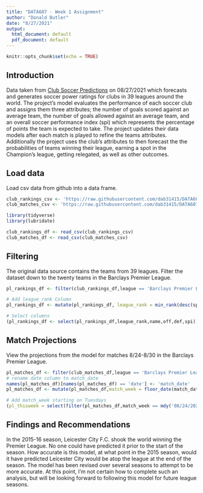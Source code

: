 ```yaml
---
title: "DATA607 - Week 1 Assignment"
author: "Donald Butler"
date: "8/27/2021"
output:
  html_document: default
  pdf_document: default
---
```


```r
knitr::opts_chunk$set(echo = TRUE)
```

## Introduction

Data taken from [Club Soccer Predictions](https://projects.fivethirtyeight.com/soccer-predictions/) on 08/27/2021 which forecasts and generates soccer power ratings for clubs in 39 leagues around the world. The project's model evaluates the performance of each soccer club and assigns them three attributes; the number of goals scored against an average team, the number of goals allowed against an average team, and an overall soccer performance index (spi) which represents the percentage of points the team is expected to take. The project updates their data models after each match is played to refine the teams attributes. Additionally the project uses the club's attributes to then forecast the the probabilities of teams winning their league, earning a spot in the Champion's league, getting relegated, as  well as other outcomes.

## Load data

Load csv data from github into a data frame.

```r
club_rankings_csv <- 'https://raw.githubusercontent.com/dab31415/DATA607/main/W1_spi_global_rankings.csv'
club_matches_csv <- 'https://raw.githubusercontent.com/dab31415/DATA607/main/W1_spi_matches.csv'

library(tidyverse)
library(lubridate)

club_rankings_df <- read_csv(club_rankings_csv)
club_matches_df <- read_csv(club_matches_csv)

```
## Filtering
The original data source contains the teams from 39 leagues. Filter the dataset down to the twenty teams in the Barclays Premier League. 

```r
pl_rankings_df <- filter(club_rankings_df,league == 'Barclays Premier League')

# Add league_rank Column
pl_rankings_df <- mutate(pl_rankings_df, league_rank = min_rank(desc(spi)))

# Select columns
(pl_rankings_df <- select(pl_rankings_df,league_rank,name,off,def,spi))

```

## Match Projections
View the projections from the model for matches 8/24-8/30 in the Barclays Premier League.

```r
pl_matches_df <- filter(club_matches_df,league == 'Barclays Premier League',season == 2021)
# rename date column to match_date
names(pl_matches_df)[names(pl_matches_df) == 'date'] <- 'match_date'
pl_matches_df <- mutate(pl_matches_df,match_week = floor_date(match_date,'week',2))

# Add match_week starting on Tuesdays
(pl_thisweek = select(filter(pl_matches_df,match_week == mdy('08/24/2021')),match_date,team1,team2,proj_score1,proj_score2))

```

## Findings and Recommendations

In the 2015-16 season, Leicester City F.C. shook the world winning the Premier League. No one could have predicted it prior to the start of the season. How accurate is this model, at what point in the 2015 season, would it have predicted Leicester City would be atop the league at the end of the season. The model has been revised over several seasons to attempt to be more accurate. At this point, I'm not certain how to complete such an analysis, but will be looking forward to following this model for future league seasons.
